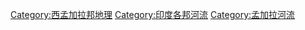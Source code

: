{{Commons_category}}

[[Category:西孟加拉邦地理|Category:西孟加拉邦地理]]
[[Category:印度各邦河流|Category:印度各邦河流]]
[[Category:孟加拉河流|Category:孟加拉河流]]
